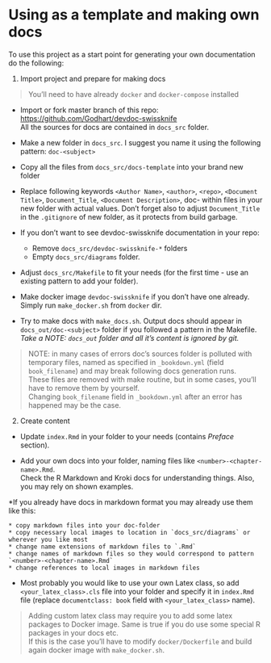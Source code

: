 # Using as a template and making own docs {#as_template}

To use this project as a start point for generating your own documentation do the following:

1. Import project and prepare for making docs

> You'll need to have already `docker` and `docker-compose` installed

  * Import or fork master branch of this repo:
  [https://github.com/Godhart/devdoc-swissknife](https://github.com/Godhart/devdoc-swissknife)\
  All the sources for docs are contained in `docs_src` folder.

  * Make a new folder in `docs_src`. I suggest you name it using the following pattern: `doc-<subject>`

  * Copy all the files from `docs_src/docs-template` into your brand new folder

  * Replace following keywords
  `<Author Name>`, `<author>`, `<repo>`, `<Document Title>`, `Document_Title`, `<Document Description>`, doc-<subject>
  within files in your new folder with actual values.
  Don't forget also to adjust `Document_Title` in the `.gitignore` of new folder, as it protects from build garbage.

  * If you don't want to see devdoc-swissknife documentation in your repo:

    * Remove `docs_src/devdoc-swissknife-*` folders
    * Empty `docs_src/diagrams` folder.

  * Adjust `docs_src/Makefile` to fit your needs (for the first time - use an existing pattern to add your folder).

  * Make docker image `devdoc-swissknife` if you don't have one already.
  Simply run `make_docker.sh` from `docker` dir.

  * Try to make docs with `make_docs.sh`.
  Output docs should appear in `docs_out/doc-<subject>` folder if you followed a pattern in the Makefile.\
  *Take a NOTE: `docs_out` folder and all it's content is ignored by git.*

> NOTE: in many cases of errors doc's sources folder is polluted with temporary files,
> named as specified in `_bookdown.yml` (field `book_filename`) and may break following docs generation runs.\
> These files are removed with make routine, but in some cases, you'll have to remove them by yourself.\
> Changing `book_filename` field in `_bookdown.yml` after an error has happened may be the case.

2. Create content

  * Update `index.Rmd` in your folder to your needs (contains *Preface* section).

  * Add your own docs into your folder, naming files like `<number>-<chapter-name>.Rmd`.\
  Check the R Markdown and Kroki docs for understanding things. Also, you may rely on shown examples.

  *If you already have docs in markdown format you may already use them like this:

    * copy markdown files into your doc-folder
    * copy necessary local images to location in `docs_src/diagrams` or wherever you like most
    * change name extensions of markdown files to `.Rmd`
    * change names of markdown files so they would correspond to pattern `<number>-<chapter-name>.Rmd`
    * change references to local images in markdown files

  * Most probably you would like to use your own Latex class, so add `<your_latex_class>.cls` file
  into your folder and specify it in `index.Rmd` file (replace `documentclass: book` field with `<your_latex_class>` name).

> Adding custom latex class may require you to add some latex packages to Docker image. Same is true if you
> do use some special R packages in your docs etc.\
> If this is the case you'll have to modify `docker/Dockerfile` and build again docker image with `make_docker.sh`.
